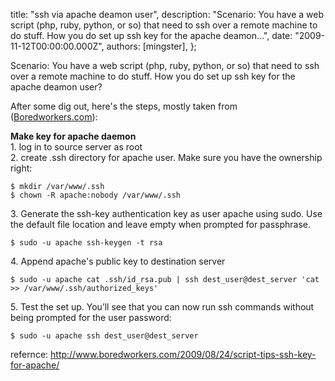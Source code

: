 
  title: "ssh via apache deamon user",
  description: "Scenario: You have a web script (php, ruby, python, or so) that need to ssh over a remote machine to do stuff. How you do set up ssh key for the apache deamon...",
  date: "2009-11-12T00:00:00.000Z",
  authors: [mingster],
};

<p>Scenario: You have a web script (php, ruby, python, or so) that need to ssh over a remote machine to do stuff.  How you do set up ssh key for the apache deamon user?</p>
<p>After some dig out, here's the steps, mostly taken from (<a href="http://www.boredworkers.com/2009/08/24/script-tips-ssh-key-for-apache/">Boredworkers.com</a>):</p>
<p><span style="font-weight:bold;">Make key for apache daemon</span><br />1. log in to source server as root<br />2. create .ssh directory for apache user. Make sure you have the ownership right:<br /><code><br />$ mkdir /var/www/.ssh<br />$ chown -R apache:nobody /var/www/.ssh<br /></code></p>
<p>3. Generate the ssh-key authentication key as user apache using sudo. Use the default file location and leave empty when prompted for passphrase.<br /><code><br />$ sudo -u apache ssh-keygen -t rsa<br /></code></p>
<p>4. Append apache's public key to destination server<br /><code><br />$ sudo -u apache cat .ssh/id_rsa.pub | ssh dest_user@dest_server 'cat &gt;&gt; /var/www/.ssh/authorized_keys'<br /></code></p>
<p>5. Test the set up. You’ll see that you can now run ssh commands without being prompted for the user password:<br /><code><br />$ sudo -u apache ssh dest_user@dest_server<br /></code></p>
<p>refernce: <a href="http://www.boredworkers.com/2009/08/24/script-tips-ssh-key-for-apache/">http://www.boredworkers.com/2009/08/24/script-tips-ssh-key-for-apache/</a></p>
